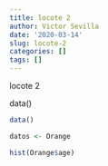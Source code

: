 ```yaml
---
title: locote 2
author: Victor Sevilla
date: '2020-03-14'
slug: locote-2
categories: []
tags: []
---
```



locote 2

data()

```r
data()

datos <- Orange

hist(Orange$age)
```

